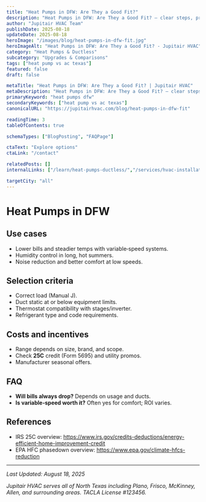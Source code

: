 ```yaml
---
title: "Heat Pumps in DFW: Are They a Good Fit?"
description: "Heat Pumps in DFW: Are They a Good Fit? — clear steps, practical detail, and when to call a pro in North Texas."
author: "Jupitair HVAC Team"
publishDate: 2025-08-18
updateDate: 2025-08-18
heroImage: "/images/blog/heat-pumps-in-dfw-fit.jpg"
heroImageAlt: "Heat Pumps in DFW: Are They a Good Fit? - Jupitair HVAC"
category: "Heat Pumps & Ductless"
subcategory: "Upgrades & Comparisons"
tags: ["heat pump vs ac texas"]
featured: false
draft: false

metaTitle: "Heat Pumps in DFW: Are They a Good Fit? | Jupitair HVAC"
metaDescription: "Heat Pumps in DFW: Are They a Good Fit? — clear steps, practical detail, and when to call a pro in North Texas."
primaryKeyword: "heat pumps dfw"
secondaryKeywords: ["heat pump vs ac texas"]
canonicalURL: "https://jupitairhvac.com/blog/heat-pumps-in-dfw-fit"

readingTime: 3
tableOfContents: true

schemaTypes: ["BlogPosting", "FAQPage"]

ctaText: "Explore options"
ctaLink: "/contact"

relatedPosts: []
internalLinks: ["/learn/heat-pumps-ductless/","/services/hvac-installation/"]

targetCity: "all"
---
```



# Heat Pumps in DFW



## Use cases
- Lower bills and steadier temps with variable‑speed systems.
- Humidity control in long, hot summers.
- Noise reduction and better comfort at low speeds.



<BlogCTA variant="inline" />

## Selection criteria
- Correct load (Manual J).
- Duct static at or below equipment limits.
- Thermostat compatibility with stages/inverter.
- Refrigerant type and code requirements.


## Costs and incentives
- Range depends on size, brand, and scope.
- Check **25C** credit (Form 5695) and utility promos.
- Manufacturer seasonal offers.


## FAQ
- **Will bills always drop?** Depends on usage and ducts.
- **Is variable‑speed worth it?** Often yes for comfort; ROI varies.


## References
- IRS 25C overview: https://www.irs.gov/credits-deductions/energy-efficient-home-improvement-credit
- EPA HFC phasedown overview: https://www.epa.gov/climate-hfcs-reduction

---

<BlogCTA variant="end" />

*Last Updated: August 18, 2025*

*Jupitair HVAC serves all of North Texas including Plano, Frisco, McKinney, Allen, and surrounding areas. TACLA License #123456.*
